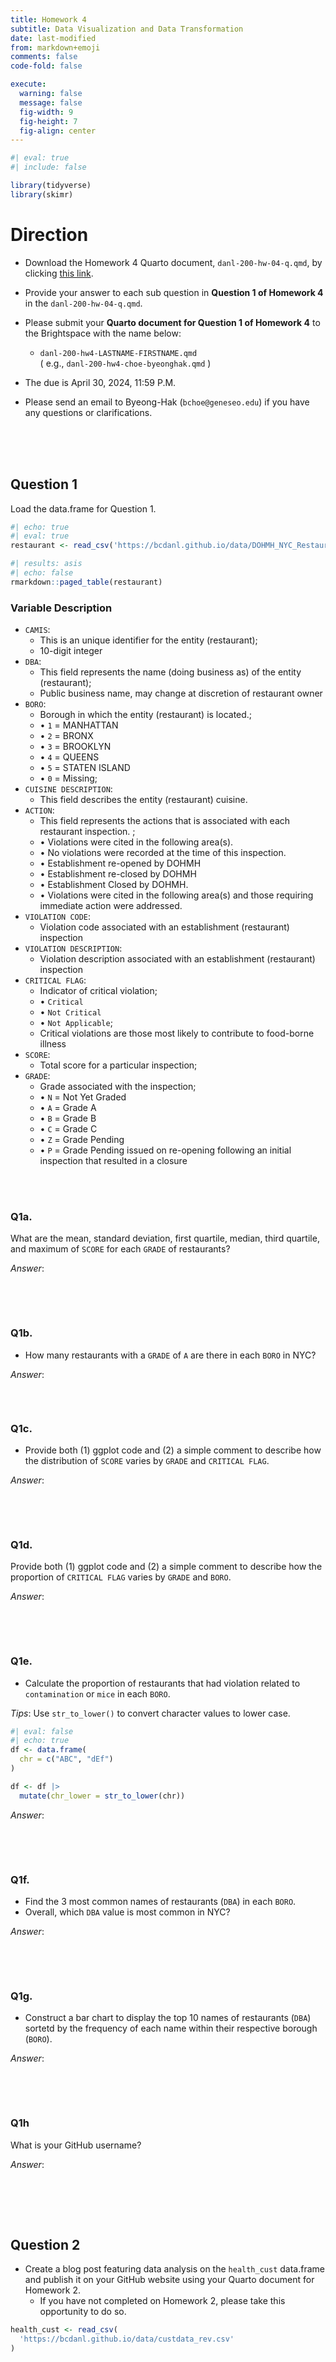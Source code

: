 ```yaml
---
title: Homework 4
subtitle: Data Visualization and Data Transformation
date: last-modified
from: markdown+emoji
comments: false
code-fold: false

execute: 
  warning: false
  message: false
  fig-width: 9
  fig-height: 7
  fig-align: center
---
```

```r
#| eval: true
#| include: false

library(tidyverse)
library(skimr)
```

# Direction

- Download the Homework 4 Quarto document, `danl-200-hw-04-q.qmd`, by clicking [this link](https://drive.google.com/file/d/1NT5nKWEjwi536RYxIkoZrdUVfDzllA54/view?usp=share_link).

- Provide your answer to each sub question in **Question 1 of Homework 4** in the `danl-200-hw-04-q.qmd`.

- Please submit your **Quarto document for Question 1 of Homework 4** to the Brightspace with the name below:

  - `danl-200-hw4-LASTNAME-FIRSTNAME.qmd`\
  ( e.g., `danl-200-hw4-choe-byeonghak.qmd` )

- The due is April 30, 2024, 11:59 P.M.

- Please send an email to Byeong-Hak (`bchoe@geneseo.edu`) if you have any questions or clarifications.

<br><br><br>

## Question 1

Load the data.frame for Question 1.

```r
#| echo: true
#| eval: true
restaurant <- read_csv('https://bcdanl.github.io/data/DOHMH_NYC_Restaurant_Inspection.csv')
```

```r
#| results: asis
#| echo: false
rmarkdown::paged_table(restaurant)
```

### Variable Description

-   `CAMIS`:
    -   This is an unique identifier for the entity (restaurant);
    -   10-digit integer
-   `DBA`:
    -   This field represents the name (doing business as) of the entity (restaurant);
    -   Public business name, may change at discretion of restaurant owner
-   `BORO`:
    -   Borough in which the entity (restaurant) is located.;
    -   • `1` = MANHATTAN
    -   • `2` = BRONX
    -   • `3` = BROOKLYN
    -   • `4` = QUEENS
    -   • `5` = STATEN ISLAND
    -   • `0` = Missing;
-   `CUISINE DESCRIPTION`:
    -   This field describes the entity (restaurant) cuisine.
-   `ACTION`:
    -   This field represents the actions that is associated with each restaurant inspection. ;
    -   • Violations were cited in the following area(s).
    -   • No violations were recorded at the time of this inspection.
    -   • Establishment re-opened by DOHMH
    -   • Establishment re-closed by DOHMH
    -   • Establishment Closed by DOHMH.
    -   • Violations were cited in the following area(s) and those requiring immediate action were addressed.
-   `VIOLATION CODE`:
    -   Violation code associated with an establishment (restaurant) inspection
-   `VIOLATION DESCRIPTION`:
    -   Violation description associated with an establishment (restaurant) inspection
-   `CRITICAL FLAG`:
    -   Indicator of critical violation;
    -   • `Critical`
    -   • `Not Critical`
    -   • `Not Applicable`;
    -   Critical violations are those most likely to contribute to food-borne illness
-   `SCORE`:
    -   Total score for a particular inspection;
-   `GRADE`:
    -   Grade associated with the inspection;
    -   • `N` = Not Yet Graded
    -   • `A` = Grade A
    -   • `B` = Grade B
    -   • `C` = Grade C
    -   • `Z` = Grade Pending
    -   • `P` = Grade Pending issued on re-opening following an initial inspection that resulted in a closure

<br><br>

### Q1a.

What are the mean, standard deviation, first quartile, median, third quartile, and maximum of `SCORE` for each `GRADE` of restaurants?

*Answer*:
```r

```

<br><br>

### Q1b.

- How many restaurants with a `GRADE` of `A` are there in each `BORO` in NYC?

*Answer*:
```r

```

<br>

### Q1c.

- Provide both (1) ggplot code and (2) a simple comment to describe how the distribution of `SCORE` varies by `GRADE` and `CRITICAL FLAG`.



*Answer*:
```r

```

<br><br>

### Q1d.

Provide both (1) ggplot code and (2) a simple comment to describe how the proportion of `CRITICAL FLAG` varies by `GRADE` and `BORO`.


*Answer*:
```r

```

<br><br>

### Q1e.
- Calculate the proportion of restaurants that had violation related to `contamination` or `mice` in each `BORO`.

*Tips*: Use `str_to_lower()` to convert character values to lower case.

```r
#| eval: false
#| echo: true
df <- data.frame(
  chr = c("ABC", "dEf")
)

df <- df |> 
  mutate(chr_lower = str_to_lower(chr))
```

*Answer*:
```r

```

<br><br>


### Q1f.

-   Find the 3 most common names of restaurants (`DBA`) in each `BORO`.
-   Overall, which `DBA` value is most common in NYC?


*Answer*:
```r

```

<br><br>


### Q1g.

- Construct a bar chart to display the top 10 names of restaurants (`DBA`) sortetd by the frequency of each name within their respective borough (`BORO`).


*Answer*:
```r

```

<br><br>


### Q1h
What is your GitHub username?


*Answer*:
```r

```


<br><br><br>

## Question 2

- Create a blog post featuring data analysis on the `health_cust` data.frame and publish it on your GitHub website using your Quarto document for Homework 2.
  - If you have not completed on Homework 2, please take this opportunity to do so.

```r
health_cust <- read_csv(
  'https://bcdanl.github.io/data/custdata_rev.csv'
)
```


<br><br>

